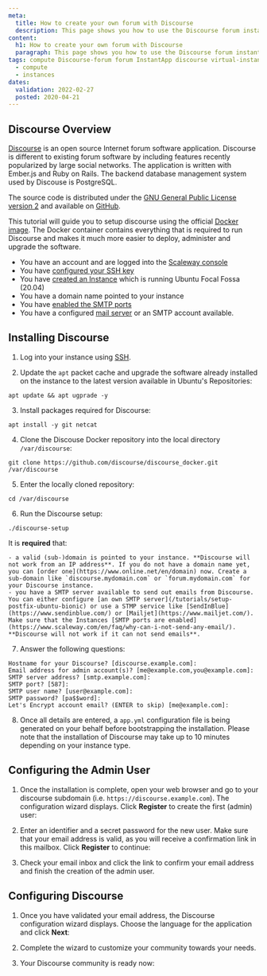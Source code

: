 ```yaml
---
meta:
  title: How to create your own forum with Discourse
  description: This page shows you how to use the Discourse forum instant app on your Instance.
content:
  h1: How to create your own forum with Discourse
  paragraph: This page shows you how to use the Discourse forum instant app on your Instance.
tags: compute Discourse-forum forum InstantApp discourse virtual-instance
  - compute
  - instances
dates:
  validation: 2022-02-27
  posted: 2020-04-21
---
```


## Discourse Overview

[Discourse](https://www.discourse.org) is an open source Internet forum software application. Discourse is different to existing forum software by including features recently popularized by large social networks. The application is written with Ember.js and Ruby on Rails. The backend database management system used by Discouse is PostgreSQL.

The source code is distributed under the [GNU General Public License version 2](https://www.gnu.org/licenses/old-licenses/gpl-2.0.html) and available on [GitHub](https://github.com/discourse/discourse).

This tutorial will guide you to setup discourse using the official [Docker image](https://github.com/discourse/discourse_docker). The Docker container contains everything that is required to run Discourse and makes it much more easier to deploy, administer and upgrade the software.

<Message type="requirement">

- You have an account and are logged into the [Scaleway console](https://console.scaleway.com)
- You have [configured your SSH key](/console/my-project/how-to/create-ssh-key)
- You have [created an Instance](/compute/instances/how-to/create-an-instance/) which is running Ubuntu Focal Fossa (20.04)
- You have a domain name pointed to your instance
- You have [enabled the SMTP ports](https://www.scaleway.com/en/faq/why-can-i-not-send-any-email/)
- You have a configured [mail server](/tutorials/setup-postfix-ubuntu-bionic) or an SMTP account available.

</Message>

## Installing Discourse

1. Log into your instance using [SSH](/compute/instances/how-to/connect-to-instance).

2. Update the `apt` packet cache and upgrade the software already installed on the instance to the latest version available in Ubuntu's Repositories:

  ```
  apt update && apt ugprade -y
  ```

3. Install packages required for Discourse:

  ```
  apt install -y git netcat
  ```

4. Clone the Discouse Docker repository into the local directory `/var/discourse`:

  ```
  git clone https://github.com/discourse/discourse_docker.git /var/discourse
  ```

5. Enter the locally cloned repository:

  ```
  cd /var/discourse
  ```

6. Run the Discourse setup:

  ```
  ./discourse-setup
  ```

  <Message type="important">
  
  It is **required** that:

    - a valid (sub-)domain is pointed to your instance. **Discourse will not work from an IP address**. If you do not have a domain name yet, you can [order one](https://www.online.net/en/domain) now. Create a sub-domain like `discourse.mydomain.com` or `forum.mydomain.com` for your Discourse instance.
    - you have a SMTP server available to send out emails from Discourse. You can either configure [an own SMTP server](/tutorials/setup-postfix-ubuntu-bionic) or use a STMP service like [SendInBlue](https://www.sendinblue.com/) or [Mailjet](https://www.mailjet.com/). Make sure that the Instances [SMTP ports are enabled](https://www.scaleway.com/en/faq/why-can-i-not-send-any-email/). **Discourse will not work if it can not send emails**.

  </Message>

7. Answer the following questions:

  ```
  Hostname for your Discourse? [discourse.example.com]:
  Email address for admin account(s)? [me@example.com,you@example.com]:
  SMTP server address? [smtp.example.com]:
  SMTP port? [587]:
  SMTP user name? [user@example.com]:
  SMTP password? [pa$$word]:
  Let's Encrypt account email? (ENTER to skip) [me@example.com]:
  ```

8. Once all details are entered, a `app.yml` configuration file is being generated on your behalf before bootstrapping the installation. Please note that the installation of Discourse may take up to 10 minutes depending on your instance type.

## Configuring the Admin User

1. Once the installation is complete, open your web browser and go to your discourse subdomain (i.e. `https://discourse.example.com`). The configuration wizard displays. Click **Register** to create the first (admin) user:

  <Lightbox src="scaleway-discourse01.webp" alt="" />

2. Enter an identifier and a secret password for the new user. Make sure that your email address is valid, as you will receive a confirmation link in this mailbox. Click **Register** to continue:

  <Lightbox src="scaleway-discourse02.webp" alt="" />

3. Check your email inbox and click the link to confirm your email address and finish the creation of the admin user.

## Configuring Discourse

1. Once you have validated your email address, the Discourse configuration wizard displays. Choose the language for the application and click **Next**:

  <Lightbox src="scaleway-discourse04.webp" alt="" />

2. Complete the wizard to customize your community towards your needs.

3. Your Discourse community is ready now:

  <Lightbox src="scaleway-discourse05.webp" alt="" />

